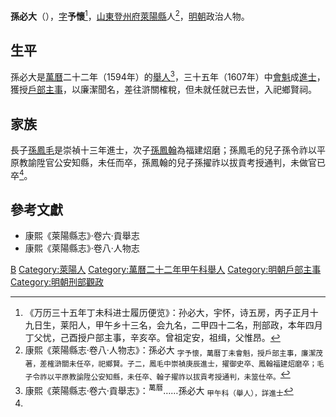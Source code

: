'''孫必大'''（{{bd|1576年||1611年|}}），[[表字|字]]'''予懷'''<ref>《万历三十五年丁未科进士履历便览》：孙必大，宇怀，诗五房，丙子正月十九日生，莱阳人，甲午乡十三名，会九名，二甲四十二名，刑部政，本年四月丁父忧，己酉授户部主事，辛亥卒。曾祖定安，祖缉，父惟昂。</ref>，[[山東等處承宣布政使司|山東]][[登州府|登州府]][[萊陽縣|萊陽縣]]人<ref name=djs>康熙《萊陽縣志·卷八·人物志》：孫必大 <sub>字予懷，萬曆丁未會魁，授戶部主事，廉潔茂著，差榷滸關未任卒，祀鄉賢。子二，鳳毛中崇禎庚辰進士，擢御史卒、鳳翰福建炤磨卒；毛子令祚以平原教諭陞公安知縣，未任卒、翰子擢祚以拔貢考授通判，未筮仕卒。</sub></ref>，[[明朝|明朝]]政治人物。

==生平==
孫必大是[[萬曆|萬曆]]二十二年（1594年）的[[舉人|舉人]]<ref>康熙《萊陽縣志·卷六·貢舉志》：<sup>萬曆</sup>……孫必大 <sub>甲午科（舉人），詳進士</sub></ref>，三十五年（1607年）中[[會魁|會魁]]成[[進士|進士]]，獲授[[戶部|戶部]][[主事|主事]]，以廉潔聞名，差往滸關榷稅，但未就任就已去世，入祀鄉賢祠。

== 家族 ==
長子[[孫鳳毛|孫鳳毛]]是崇禎十三年進士，次子[[孫鳳翰|孫鳳翰]]為福建炤磨；孫鳳毛的兒子孫令祚以平原教諭陞官公安知縣，未任而卒，孫鳳翰的兒子孫擢祚以拔貢考授通判，未做官已卒<ref name=djs/>。

==參考文獻==
{{reflist}}
*康熙《萊陽縣志》·卷六·貢舉志
*康熙《萊陽縣志》·卷八·人物志

{{萬曆三十五年丁未科殿試金榜}}

{{Authority control}}

{{DEFAULTSORT:}}
[[Category:孙姓|B]]
[[Category:萊陽人|Category:萊陽人]]
[[Category:萬曆二十二年甲午科舉人|Category:萬曆二十二年甲午科舉人]]
[[Category:明朝戶部主事|Category:明朝戶部主事]]
[[Category:明朝刑部觀政|Category:明朝刑部觀政]]